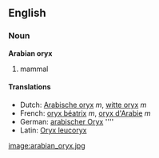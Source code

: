 ==English==

===Noun===
'''Arabian oryx'''

# mammal

====Translations====
*Dutch: [[Arabische oryx]] ''m'', [[witte oryx]] ''m''
*French: [[oryx béatrix]] ''m'', [[oryx d'Arabie]] ''m''
*German: [[arabischer Oryx]] ''''
*Latin: [[Oryx leucoryx]]

[[image:arabian_oryx.jpg]]